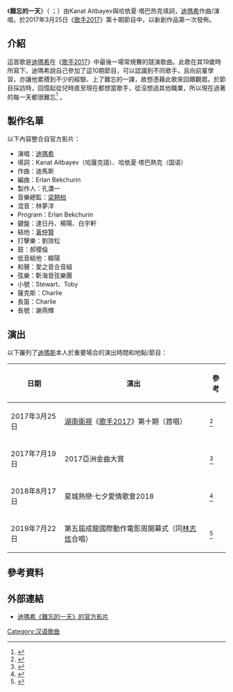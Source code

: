 {{Onesource}}
{{Infobox song|name=難忘的一天|type=[[單曲|單曲]]|artist=[[迪玛希|迪瑪希]]|album=|released=2017年3月25日|recorded=2017年3月16日|studio=|venue=|genre=[[流行曲|流行曲]]|length=|label=|writer=|lyricist=Kanat Aitbayev（哈薩克語）、哈依夏·塔巴熱克（国语）|composer=迪瑪希|producer=孔瀟一}} 《'''難忘的一天'''》（{{Lang-kk|'''Ұмытылмас күн'''}} ；{{Lang-en|'''Unforgettable Day'''}}）由Kanat Aitbayev與哈依夏·塔巴热克填詞，[[迪玛希|迪瑪希]]作曲/演唱，於2017年3月25日《[[歌手2017|歌手2017]]》第十期節目中，以新創作品第一次發佈。 

== 介紹 ==
這首歌是[[迪玛希·库达依别列根|迪瑪希]]在《[[歌手2017|歌手2017]]》中最後一場常規賽的競演歌曲。此歌在其19歲時所寫下。迪瑪希說自己參加了這10期節目，可以認識到不同歌手，且向前輩學習，亦讓他累積到不少的經驗、上了難忘的一課，故想憑藉此歌來回饋觀眾。於節目採訪時，回憶起從兒時直至現在都想當歌手，從沒想過其他職業，所以現在過著的每一天都很難忘<ref>{{cite web|title=《歌手2017》THE SINGER2017 EP.10 20170325: The Final Elimination Round【Hunan TV Official 1080P】|url=https://www.youtube.com/watch?v=PXybBFLeDY8|accessdate=2020-07-14|date=2017-03-26|publisher=Youtube}}</ref> 。 

== 製作名單 ==
以下內容整合自官方影片：
{{Div col}}
*演唱：[[迪玛希|迪瑪希]]
*填詞：Kanat Aitbayev（哈薩克語）、哈依夏·塔巴熱克（国语）
*作曲：迪馬斯
*編曲：Erlan Bekchurin
*製作人：孔瀟一
*音樂總監：[[梁翹柏|梁翹柏]]
*混音：林夢洋
*Program：Erlan Bekchurin
*鍵盤：達日丹、楊陽、白宇軒
*結他：[[黃仲賢|黃仲賢]]
*打擊樂：劉效松
*鼓：郝稷倫
*低音結他：韓陽
*和聲：愛之音合音組
*弦樂：靳海音弦樂團
*小號：Stewart、Toby
*薩克斯：Charlie
*長笛：Charlie
*長號：謝燕輝
{{div col end}}

== 演出 ==
以下羅列了[[迪玛希·库达依别列根|迪瑪斯]]本人於重要場合的演出時間和地點/節目：
{| class="wikitable"
!日期
!演出
!參考
|-
|2017年3月25日
|[[湖南卫视|湖南衛視]]《[[歌手2017|歌手2017]]》第十期（首唱）
|<ref>{{Cite web|title=THE SINGER 2017 Dimash《Unforgettable Day》 Ep.10 Single 20170325【Hunan TV Official 1080P】|url=https://www.youtube.com/watch?v=jUuu3lhseIg|accessdate=2020-07-14|publisher=Youtube}}</ref>
|-
|2017年7月19日
|2017亞洲金曲大賞
|<ref>{{Cite web|title=迪玛希《难忘的一天》（2017亚洲金曲大赏）|url=https://www.youtube.com/watch?v=AW6ahMdSLNI|accessdate=2020-07-14|date=2017-07-19|publisher=Youtube}}</ref>
|-
|2018年8月17日
|星城熱戀·七夕愛情歌會2018
|<ref>{{Cite web|title=迪玛希《难忘的一天》 - 单曲纯享《星城热恋·七夕爱情歌会2018》【歌手官方音乐频道】|url=https://www.youtube.com/watch?v=fbGzdfLQI1w|accessdate=2020-07-14|date=2018-08-17|publisher=Youtube}}</ref>
|-
|2019年7月22日
|第五屆成龍國際動作電影周開幕式（同[[林志炫|林志炫]]合唱）
|<ref>{{Cite web|title=迪玛希、林志炫合唱歌曲《难忘的一天》 实力唱将合作飙高音【成龙国际电影周开幕式】|url=https://www.youtube.com/watch?v=H6oNPZO4ZI0|accessdate=2020-07-14|date=2019-07-22|publisher=Youtube}}</ref>
|}

== 參考資料 ==
<references group=""></references>

== 外部連結 ==

* [https://www.youtube.com/watch?v=jUuu3lhseIg 迪瑪希《難忘的一天》的官方影片]
[[Category:汉语歌曲|Category:汉语歌曲]]